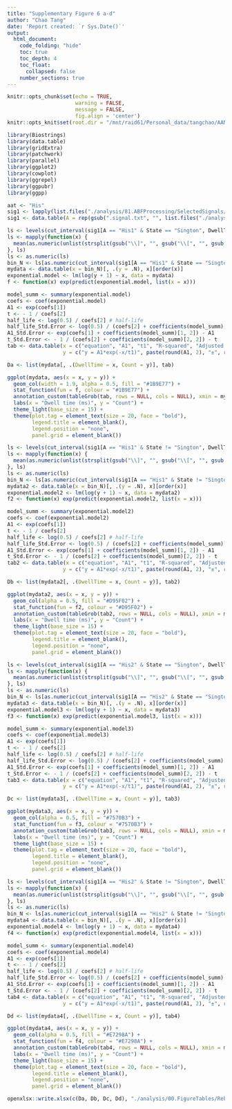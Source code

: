 ```yaml
---
title: "Supplementary Figure 6 a-d"
author: "Chao Tang"
date: 'Report created: `r Sys.Date()`'
output: 
  html_document: 
    code_folding: "hide"
    toc: true
    toc_depth: 4
    toc_float: 
      collapsed: false
    number_sections: true
---
```


```r
knitr::opts_chunk$set(echo = TRUE, 
                      warning = FALSE, 
                      message = FALSE, 
                      fig.align = 'center')
knitr::opts_knit$set(root.dir = "/mnt/raid61/Personal_data/tangchao/AANanopore")
```

```r
library(Biostrings)
library(data.table)
library(gridExtra)
library(patchwork)
library(parallel)
library(ggplot2)
library(cowplot)
library(ggrepel)
library(ggpubr)
library(ggpp)
```

```r
aat <- "His"
sig1 <- lapply(list.files("./analysis/81.ABFProcessing/SelectedSignals/01.StandardAA/03.GroupedSignals/", aat, full.names = T), fread)
sig1 <- data.table(A = rep(gsub(".signal.txt", "", list.files("./analysis/81.ABFProcessing/SelectedSignals/01.StandardAA/03.GroupedSignals/", aat)), mapply(nrow, sig1)), do.call(rbind, sig1))
```

```r
ls <- levels(cut_interval(sig1[A == "His1" & State == "Sington", DwellTime], 10))
ls <- mapply(function(x) {
  mean(as.numeric(unlist(strsplit(gsub("\\]", "", gsub("\\[", "", gsub("\\(", "", x))), ","))))
}, ls)
ls <- as.numeric(ls)
bin_N <- ls[as.numeric(cut_interval(sig1[A == "His1" & State == "Sington", DwellTime], 10))]
mydata <- data.table(x = bin_N)[, .(y = .N), x][order(x)]
exponential.model <- lm(log(y + 1) ~ x, data = mydata)
f <- function(x) exp(predict(exponential.model, list(x = x)))

model_summ <- summary(exponential.model)
coefs <- coef(exponential.model)
A1 <- exp(coefs[1])
t <- - 1 / coefs[2]
half_life <- log(0.5) / coefs[2] # half-life
half_life_Std.Error <- log(0.5) / (coefs[2] + coefficients(model_summ)[2, 2]) - half_life
A1_Std.Error <- exp(coefs[1] + coefficients(model_summ)[1, 2]) - A1
t_Std.Error <- - 1 / (coefs[2] + coefficients(model_summ)[2, 2]) - t
tab <- data.table(x = c("equation", "A1", "t1", "R-squared", "Adjusted R-squared", "half-life"), 
                  y = c("y = A1*exp(-x/t1)", paste(round(A1, 2), "±", round(A1_Std.Error, 2)), paste(round(t, 2), "±", round(t_Std.Error, 2)), round(model_summ$r.squared, 3), round(model_summ$adj.r.squared, 3), paste(round(half_life, 2), "±", round(half_life_Std.Error, 2))))
```

```r
Da <- list(mydata[, .(DwellTime = x, Count = y)], tab)
```

```r
ggplot(mydata, aes(x = x, y = y)) + 
  geom_col(width = 1.9, alpha = 0.5, fill = "#1B9E77") + 
  stat_function(fun = f, colour = "#1B9E77") + 
  annotation_custom(tableGrob(tab, rows = NULL, cols = NULL), xmin = mydata[, max(x) * 0.5], xmax = mydata[, max(x)], ymin = mydata[, max(y) * 0.5], ymax = mydata[, max(y)]) + 
  labs(x = "Dwell time (ms)", y = "Count") + 
  theme_light(base_size = 15) + 
  theme(plot.tag = element_text(size = 20, face = "bold"), 
        legend.title = element_blank(), 
        legend.position = "none", 
        panel.grid = element_blank())
```


```r
ls <- levels(cut_interval(sig1[A == "His1" & State != "Sington", DwellTime], 10))
ls <- mapply(function(x) {
  mean(as.numeric(unlist(strsplit(gsub("\\]", "", gsub("\\[", "", gsub("\\(", "", x))), ","))))
}, ls)
ls <- as.numeric(ls)
bin_N <- ls[as.numeric(cut_interval(sig1[A == "His1" & State != "Sington", DwellTime], 10))]
mydata2 <- data.table(x = bin_N)[, .(y = .N), x][order(x)]
exponential.model2 <- lm(log(y + 1) ~ x, data = mydata2)
f2 <- function(x) exp(predict(exponential.model2, list(x = x)))

model_summ <- summary(exponential.model2)
coefs <- coef(exponential.model2)
A1 <- exp(coefs[1])
t <- - 1 / coefs[2]
half_life <- log(0.5) / coefs[2] # half-life
half_life_Std.Error <- log(0.5) / (coefs[2] + coefficients(model_summ)[2, 2]) - half_life
A1_Std.Error <- exp(coefs[1] + coefficients(model_summ)[1, 2]) - A1
t_Std.Error <- - 1 / (coefs[2] + coefficients(model_summ)[2, 2]) - t
tab2 <- data.table(x = c("equation", "A1", "t1", "R-squared", "Adjusted R-squared", "half-life"), 
                  y = c("y = A1*exp(-x/t1)", paste(round(A1, 2), "±", round(A1_Std.Error, 2)), paste(round(t, 2), "±", round(t_Std.Error, 2)), round(model_summ$r.squared, 3), round(model_summ$adj.r.squared, 3), paste(round(half_life, 2), "±", round(half_life_Std.Error, 2))))
```

```r
Db <- list(mydata2[, .(DwellTime = x, Count = y)], tab2)
```

```r
ggplot(mydata2, aes(x = x, y = y)) + 
  geom_col(alpha = 0.5, fill = "#D95F02") + 
  stat_function(fun = f2, colour = "#D95F02") + 
  annotation_custom(tableGrob(tab2, rows = NULL, cols = NULL), xmin = mydata2[, max(x) * 0.5], xmax = mydata2[, max(x)], ymin = mydata2[, max(y) * 0.8], ymax = mydata2[, max(y)]) + 
  labs(x = "Dwell time (ms)", y = "Count") + 
  theme_light(base_size = 15) + 
  theme(plot.tag = element_text(size = 20, face = "bold"), 
        legend.title = element_blank(), 
        legend.position = "none", 
        panel.grid = element_blank())
```

```r
ls <- levels(cut_interval(sig1[A == "His2" & State == "Sington", DwellTime], 10))
ls <- mapply(function(x) {
  mean(as.numeric(unlist(strsplit(gsub("\\]", "", gsub("\\[", "", gsub("\\(", "", x))), ","))))
}, ls)
ls <- as.numeric(ls)
bin_N <- ls[as.numeric(cut_interval(sig1[A == "His2" & State == "Sington", DwellTime], 10))]
mydata3 <- data.table(x = bin_N)[, .(y = .N), x][order(x)]
exponential.model3 <- lm(log(y + 1) ~ x, data = mydata3)
f3 <- function(x) exp(predict(exponential.model3, list(x = x)))

model_summ <- summary(exponential.model3)
coefs <- coef(exponential.model3)
A1 <- exp(coefs[1])
t <- - 1 / coefs[2]
half_life <- log(0.5) / coefs[2] # half-life
half_life_Std.Error <- log(0.5) / (coefs[2] + coefficients(model_summ)[2, 2]) - half_life
A1_Std.Error <- exp(coefs[1] + coefficients(model_summ)[1, 2]) - A1
t_Std.Error <- - 1 / (coefs[2] + coefficients(model_summ)[2, 2]) - t
tab3 <- data.table(x = c("equation", "A1", "t1", "R-squared", "Adjusted R-squared", "half-life"), 
                  y = c("y = A1*exp(-x/t1)", paste(round(A1, 2), "±", round(A1_Std.Error, 2)), paste(round(t, 2), "±", round(t_Std.Error, 2)), round(model_summ$r.squared, 3), round(model_summ$adj.r.squared, 3), paste(round(half_life, 2), "±", round(half_life_Std.Error, 2))))
```

```r
Dc <- list(mydata3[, .(DwellTime = x, Count = y)], tab3)
```

```r
ggplot(mydata3, aes(x = x, y = y)) + 
  geom_col(alpha = 0.5, fill = "#7570B3") + 
  stat_function(fun = f3, colour = "#7570B3") + 
  annotation_custom(tableGrob(tab3, rows = NULL, cols = NULL), xmin = mydata3[, max(x) * 0.5], xmax = mydata3[, max(x)], ymin = mydata3[, max(y) * 0.5], ymax = mydata3[, max(y)]) + 
  labs(x = "Dwell time (ms)", y = "Count") + 
  theme_light(base_size = 15) + 
  theme(plot.tag = element_text(size = 20, face = "bold"), 
        legend.title = element_blank(), 
        legend.position = "none", 
        panel.grid = element_blank())
```

```r
ls <- levels(cut_interval(sig1[A == "His2" & State != "Sington", DwellTime], 10))
ls <- mapply(function(x) {
  mean(as.numeric(unlist(strsplit(gsub("\\]", "", gsub("\\[", "", gsub("\\(", "", x))), ","))))
}, ls)
ls <- as.numeric(ls)
bin_N <- ls[as.numeric(cut_interval(sig1[A == "His2" & State != "Sington", DwellTime], 10))]
mydata4 <- data.table(x = bin_N)[, .(y = .N), x][order(x)]
exponential.model4 <- lm(log(y + 1) ~ x, data = mydata4)
f4 <- function(x) exp(predict(exponential.model4, list(x = x)))

model_summ <- summary(exponential.model4)
coefs <- coef(exponential.model4)
A1 <- exp(coefs[1])
t <- - 1 / coefs[2]
half_life <- log(0.5) / coefs[2] # half-life
half_life_Std.Error <- log(0.5) / (coefs[2] + coefficients(model_summ)[2, 2]) - half_life
A1_Std.Error <- exp(coefs[1] + coefficients(model_summ)[1, 2]) - A1
t_Std.Error <- - 1 / (coefs[2] + coefficients(model_summ)[2, 2]) - t
tab4 <- data.table(x = c("equation", "A1", "t1", "R-squared", "Adjusted R-squared", "half-life"), 
                  y = c("y = A1*exp(-x/t1)", paste(round(A1, 2), "±", round(A1_Std.Error, 2)), paste(round(t, 2), "±", round(t_Std.Error, 2)), round(model_summ$r.squared, 3), round(model_summ$adj.r.squared, 3), paste(round(half_life, 2), "±", round(half_life_Std.Error, 2))))
```

```r
Dd <- list(mydata4[, .(DwellTime = x, Count = y)], tab4)
```

```r
ggplot(mydata4, aes(x = x, y = y)) + 
  geom_col(alpha = 0.5, fill = "#E7298A") + 
  stat_function(fun = f4, colour = "#E7298A") + 
  annotation_custom(tableGrob(tab4, rows = NULL, cols = NULL), xmin = mydata4[, max(x) * 0.5], xmax = mydata4[, max(x)], ymin = mydata4[, max(y) * 0.5], ymax = mydata4[, max(y)]) + 
  labs(x = "Dwell time (ms)", y = "Count") + 
  theme_light(base_size = 15) + 
  theme(plot.tag = element_text(size = 20, face = "bold"), 
        legend.title = element_blank(), 
        legend.position = "none", 
        panel.grid = element_blank())
```

```r
openxlsx::write.xlsx(c(Da, Db, Dc, Dd), "./analysis/00.FigureTables/Rebuttal/Jan06/Figures/Data/SupFig6A-D.xlsx")
```

